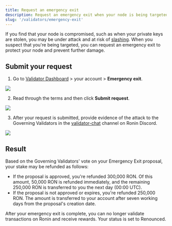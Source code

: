 ```yaml
---
title: Request an emergency exit
description: Request an emergency exit when your node is being targeted by an attacker.
slug: '/validators/emergency-exit'
---
```



If you find that your node is compromised, such as when your private keys are stolen, you may be under attack and at risk of [slashing](./../slashing/slashing.mdx). When you suspect that you're being targeted, you can request an emergency exit to protect your node and prevent further damage.

## Submit your request

1. Go to [Validator Dashboard](https://validator.roninchain.com) > your account > **Emergency exit**.
<img src={exit} width={280} />

2. Read through the terms and then click **Submit request**.
<img src={stepOne} width={500} />

3. After your request is submitted, provide evidence of the attack to the Governing Validators in the [validator-chat](https://discord.com/channels/930892666705694800/1090764739858153553) channel on Ronin Discord.
<img src={stepTwo} width={500} />

## Result

Based on the Governing Validators' vote on your Emergency Exit proposal, your stake may be refunded as follows:

- If the proposal is approved, you're refunded 300,000 RON. Of this amount, 50,000 RON is refunded immediately, and the remaining 250,000 RON is transferred to you the next day (00:00 UTC).
- If the proposal is not approved or expires, you're refunded 250,000 RON. The amount is transferred to your account after seven working days from the proposal's creation date.

After your emergency exit is complete, you can no longer validate transactions on Ronin and receive rewards. Your status is set to Renounced.
